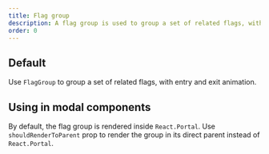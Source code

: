 ```yaml
---
title: Flag group
description: A flag group is used to group a set of related flags, with entry and exit animations.
order: 0
---
```



## Default

Use `FlagGroup` to group a set of related flags, with entry and exit animation.

<Example Component={FlagGroup} packageName="@atlaskit/flag" />

## Using in modal components

By default, the flag group is rendered inside `React.Portal`. Use `shouldRenderToParent` prop to
render the group in its direct parent instead of `React.Portal`.

<Example Component={FlagGroupInDrawer} packageName="@atlaskit/flag" />
